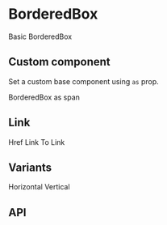 
<Meta title="Components/BorderedBox" component={BorderedBox} />

# BorderedBox

<Canvas>
  <Story name="Basic">
    <BorderedBox>Basic BorderedBox</BorderedBox>
  </Story>
</Canvas>

## Custom component

Set a custom base component using `as` prop.

<Canvas>
  <Story name="Custom component">
    <BorderedBox as="span">BorderedBox as span</BorderedBox>
  </Story>
</Canvas>

## Link

<Canvas>
  <Story name="As link">
    <BorderedBox href="#" m={1}>
      Href Link
    </BorderedBox>
    <BorderedBox to="/" m={1}>
      To Link
    </BorderedBox>
  </Story>
</Canvas>

## Variants

<Canvas>
  <Story name="Horizontal">
    <BorderedBox variant="horizontal">Horizontal</BorderedBox>
  </Story>
  <Story name="Vertical">
    <BorderedBox variant="vertical">Vertical</BorderedBox>
  </Story>
</Canvas>

## API

<ArgsTable of={BorderedBox} />
